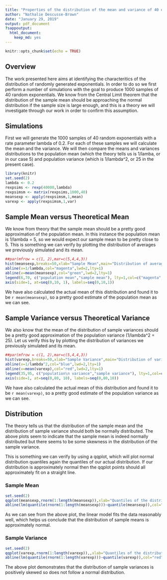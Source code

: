 ```yaml
---
title: "Properties of the distribution of the mean and variance of 40 exponentials"
author: "Nathalie Descusse-Brown"
date: "January 29, 2019"
output: pdf_document
?sappoutput:
  html_document:
    keep_md: yes
---
```


```r
knitr::opts_chunk$set(echo = TRUE)
```

## Overview
The work presented here aims at identifying the characteritics of the distribution of randomly generated exponentials. In order to do so we first perform a number of simulations with the goal to produce 1000 samples of 40 random exponentials. We know from the Central Limit theorem that the distribution of the sample mean should be approaching the normal distribution if the sample size is large enough, and this is a theory we will investigate through our work in order to confirm this assumption.

## Simulations

First we will generate the 1000 samples of 40 random exponentials with a rate parameter lambda of 0.2. For each of these samples we will calculate the mean and the variance. We will then compare the means and variances distributions to the population mean (which the theory tells us is 1/lamba, or in our case 5) and population variance (which is 1/lambda^2, or 25 in the present case).


```r
library(knitr)
set.seed(2)
lambda <- 0.2
rexpsims <- rexp(40000,lambda)
rexpsimsm <- matrix(rexpsims,1000,40)
meansexp <- apply(rexpsimsm,1,mean)
varexp <- apply(rexpsimsm,1,var)

```

## Sample Mean versus Theoretical Mean
We know from theory that the sample mean should be a pretty good approximation of the population mean. In this instance the population mean is 1/lambda = 5, so we would expect our sample mean to be pretty close to 5. This is something we can verify by plotting the distribution of averages we previously simulated and its mean.

```r
##par(mfrow = c(1, 2),mar=c(5,4,4,3))
hist(meansexp,breaks=50,xlab="Sample Mean",main="Distribution of averages of 40 exponentials",xaxt='n')
abline(v=1/lambda,col="magenta",lwd=2,lty=1)
abline(v=mean(meansexp),col="green",lwd=2,lty=1)
legend(6,70, c("population mean","sample mean"), lty=1,col=c("magenta","green"),bty="n",cex = 0.8)
axis(side=1, at=seq(0,10, 1), labels=seq(0,10,1))
```

We have also calculated the actual mean of this distribution and found it to be ```r mean(meansexp)```, so a pretty good estimate of the population mean as we can see.


## Sample Variance versus Theoretical Variance
We also know that the mean of the distribution of sample variances should be a pretty good approximation of the population variance (1/lambda^2 = 25). Let us verify this by by plotting the distribution of variances we previously simulated and its mean.

```r
##par(mfrow = c(1, 2),mar=c(5,4,4,3))
hist(varexp,breaks=50,xlab="Sample Variance",main="Distribution of variances of 40 exponentials")
abline(v=1/lambda^2,col="blue",lwd=2,lty=1)
abline(v=mean(varexp),col="red",lwd=2,lty=1)
legend(35,95, c("population\n variance","sample variance"), lty=1,col=c("blue","red"),bty="n",cex = 0.8)
axis(side=1, at=seq(0,80, 10), labels=seq(0,80,10))
```

We have also calculated the actual mean of this distribution and found it to be ```r mean(varexp)```, so a pretty good estimate of the population variance as we can see.

## Distribution
The theory tells us that the distribution of the sample mean and the distribution of sample variance should both be normally distributed. The above plots seem to indicate that the sample mean is indeed normally distributed but there seems to be some skewness in the distribution of the sample variance.

This is something we can verify by using a qqplot, which will plot normal distribution quantiles again the quantiles of our actual distribution. If our distribution is approximately normal then the qqplot points should all approximately fit on a straight line.

### Sample Mean

```r
set.seed(2)
qqplot(meansexp,rnorm(1:length(meansexp)),xlab="Quantiles of the distribution of the mean of 40 exponentials",ylab="Normal distribution quantiles")
abline(lm(quantile(rnorm(1:length(meansexp)))~quantile(meansexp)),col="red")
```

As we can see from the above plot, the linear model fits the data reasonably well, which helps us conclude that the distribution of sample means is approximately normal.

### Sample Variance

```r
set.seed(2)
qqplot(varexp,rnorm(1:length(varexp)),,xlab="Quantiles of the distribution of the variance of 40 exponentials",ylab="Normal distribution quantiles")
abline(lm(quantile(rnorm(1:length(varexp)))~quantile(varexp)),col="red")
```

The above plot demonstrates that the distribution of sample variances is positively skewed so does not follow a normal distribution.